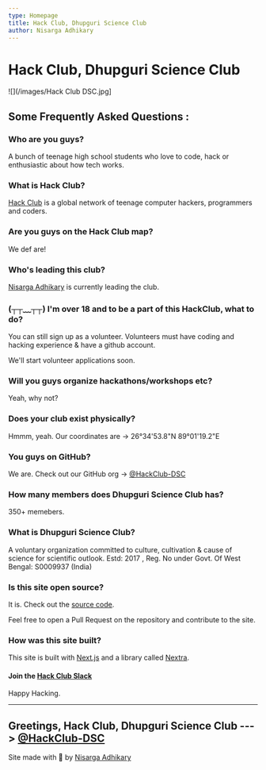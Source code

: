 ```yaml
---
type: Homepage
title: Hack Club, Dhupguri Science Club
author: Nisarga Adhikary
---
```



# Hack Club, Dhupguri Science Club

![](/images/Hack Club DSC.jpg]


## Some Frequently Asked Questions :

### Who are you guys?
A bunch of teenage high school students who love to code, hack or enthusiastic about how tech works.

### What is Hack Club?
[Hack Club](https://hackclub.com) is a global network of teenage computer hackers, programmers and coders.

### Are you guys on the Hack Club map?
We def are!

### Who's leading this club?
[Nisarga Adhikary](https://github.com/ni5arga) is currently leading the club.

### (┬┬﹏┬┬) I'm over 18 and to be a part of this HackClub, what to do?
You can still sign up as a volunteer. Volunteers must have coding and hacking experience & have a github account.

We'll start volunteer applications soon.

### Will you guys organize hackathons/workshops etc?
Yeah, why not?

### Does your club exist physically?
Hmmm, yeah.
Our coordinates are -> 26°34'53.8"N 89°01'19.2"E

### You guys on GitHub?
We are. Check out our GitHub org -> [@HackClub-DSC](https://github.com/HackClub-DSC)

### How many members does Dhupguri Science Club has?
350+ memebers.

### What is Dhupguri Science Club?
A voluntary organization committed to culture, cultivation & cause of science for scientific outlook.
Estd: 2017 , Reg. No under Govt. Of West Bengal: S0009937 (India)

### Is this site open source?
It is. Check out the [source code](https://github.com/hackclub-dsc/website/).

Feel free to open a Pull Request on the repository and contribute to the site.

### How was this site built?
This site is built with [Next.js](https://nextjs.com) and a library called [Nextra](https://nextra.vercel.app/).

#### Join the [Hack Club Slack](https://hackclub.com/slack)




Happy Hacking.

---
Greetings,
 Hack Club, Dhupguri Science Club ---> [@HackClub-DSC](https://github.com/HackClub-DSC)
---
Site made with 💖 by [Nisarga Adhikary](https://github.com/ni5arga)
